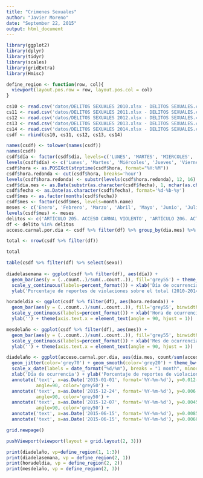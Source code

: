 ```yaml
---
title: "Crimenes Sexuales"
author: "Javier Moreno"
date: "September 22, 2015"
output: html_document
---
```



```r
library(ggplot2)
library(dplyr)
library(tidyr)
library(scales)
library(gridExtra)
library(Hmisc)

define_region <- function(row, col){
  viewport(layout.pos.row = row, layout.pos.col = col)
} 

cs10 <- read.csv('datos/DELITOS SEXUALES 2010.xlsx - DELITOS SEXUALES.csv')
cs11 <- read.csv('datos/DELITOS SEXUALES 2011.xlsx - DELITOS SEXUALES.csv')
cs12 <- read.csv('datos/DELITOS SEXUALES 2012.xlsx - DELITOS SEXUALES.csv')
cs13 <- read.csv('datos/DELITOS SEXUALES 2013.xlsx - DELITOS SEXUALES.csv')
cs14 <- read.csv('datos/DELITOS SEXUALES 2014.xlsx - DELITOS SEXUALES.csv')
csdf <- rbind(cs10, cs11, cs12, cs13, cs14)
```

```r
names(csdf) <- tolower(names(csdf))
names(csdf)
csdf$día <- factor(csdf$día, levels=c('LUNES', 'MARTES', 'MIERCOLES', 'JUEVES', 'VIERNES', 'SABADO', 'DOMINGO'))
levels(csdf$día) <- c('Lunes', 'Martes', 'Miércoles', 'Jueves', 'Viernes', 'Sábado', 'Domingo') 
csdf$hora <- as.POSIXct(strptime(csdf$hora, format="%H:%M"))
csdf$hora.redonda <- cut(csdf$hora, breaks='hour')
levels(csdf$hora.redonda) <- substr(levels(csdf$hora.redonda), 12, 16)
csdf$dia.mes <- as.Date(substr(as.character(csdf$fecha), 1, nchar(as.character(csdf$fecha)) - 3), format='%d-%b')
csdf$fecha <- as.Date(as.character(csdf$fecha), format='%d-%b-%y')
csdf$mes <- as.factor(months(csdf$fecha))
csdf$mes <- factor(csdf$mes, levels=month.name)
meses <- c('Enero', 'Febrero', 'Marzo', 'Abril', 'Mayo', 'Junio', 'Julio', 'Agosto', 'Septiembre', 'Octubre', 'Noviembre', 'Diciembre')
levels(csdf$mes) <- meses
delitos <- c('ARTÍCULO 205. ACCESO CARNAL VIOLENTO', 'ARTÍCULO 206. ACTO SEXUAL VIOLENTO', 'ARTÍCULO 207. ACCESO CARNAL O ACTO SEXUAL EN PERSONA PUESTA EN INCAPACIDAD DE RESISTIR', 'ARTÍCULO 211. ACCESO CARNAL VIOLENTO (CIRCUNSTANCIAS AGRAVACIÓN)', 'RTÍCULO 211. ACTO SEXUAL VIOLENTO (CIRCUNSTANCIAS DE AGRAVACIÓN)', 'ARTÍCULO 211. ACCESO CARNAL O ACTO SEXUAL EN PERSONA PUESTA EN INCAPACIDAD DE RESISTIR  (CIRCUNSTANC')
df <- delito %in% delitos
acceso.carnal.por.dia <- csdf %>% filter(df) %>% group_by(dia.mes) %>% summarise(count=n())
```

```r
total <- nrow(csdf %>% filter(df))

total

table(csdf %>% filter(df) %>% select(sexo))
        
diadelasemana <- ggplot(csdf %>% filter(df), aes(día)) + 
  geom_bar(aes(y = (..count..)/sum(..count..)), fill='grey55') + theme_bw() +
  scale_y_continuous(labels=percent_format()) + xlab('Día de ocurrencia') + 
  ylab('Porcentaje de reportes de violaciones sobre el total (2010-2014)') + theme(axis.text.x = element_text(angle = 90, hjust = 1))

horadeldia <- ggplot(csdf %>% filter(df), aes(hora.redonda)) + 
  geom_bar(aes(y = (..count..)/sum(..count..)), fill='grey55', binwidth=3600) + theme_bw() +
  scale_y_continuous(labels=percent_format()) + xlab('Hora de ocurrencia') + 
  ylab('') + theme(axis.text.x = element_text(angle = 90, hjust = 1))

mesdelaño <- ggplot(csdf %>% filter(df), aes(mes)) + 
  geom_bar(aes(y = (..count..)/sum(..count..)), fill='grey55', binwidth=3600) + theme_bw() +
  scale_y_continuous(labels=percent_format()) + xlab('Mes de ocurrencia') + 
  ylab('') + theme(axis.text.x = element_text(angle = 90, hjust = 1)) 

diadelaño <- ggplot(acceso.carnal.por.dia, aes(dia.mes, count/sum(acceso.carnal.por.dia$count))) + 
  geom_jitter(color='grey70') + geom_smooth(color='grey20') + theme_bw() + scale_y_continuous(labels=percent_format()) +
  scale_x_date(labels = date_format("%d/%m"), breaks = "1 month", minor_breaks = "1 week") +
  xlab('Día de ocurrencia') + ylab('Porcentaje de reportes de violaciones sobre el total (2010-2014)') +
  annotate('text', x=as.Date('2015-01-01', format='%Y-%m-%d'), y=0.012-0.0012, label='Año nuevo', 
           angle=90, color='grey50') +
  annotate('text', x=as.Date('2015-12-24', format='%Y-%m-%d'), y=0.006 + 0.00006, label='Navidad', 
           angle=90, color='grey50') +
  annotate('text', x=as.Date('2015-12-07', format='%Y-%m-%d'), y=0.0045 + 0.0017 , label='Noche de las velitas', 
           angle=90, color='grey50') +
  annotate('text', x=as.Date('2015-06-15', format='%Y-%m-%d'), y=0.0085, label=14.485, size=25, color='grey50') +
  annotate('text', x=as.Date('2015-06-15', format='%Y-%m-%d'), y=0.0068, label='reportes de violación\nen Colombia entre 2010 y 2014', size=7, color='grey50') 
```

```r
grid.newpage()

pushViewport(viewport(layout = grid.layout(2, 3)))

print(diadelaño, vp=define_region(1, 1:3))
print(diadelasemana, vp = define_region(2, 1))
print(horadeldia, vp = define_region(2, 2))
print(mesdelaño, vp = define_region(2, 3))
```